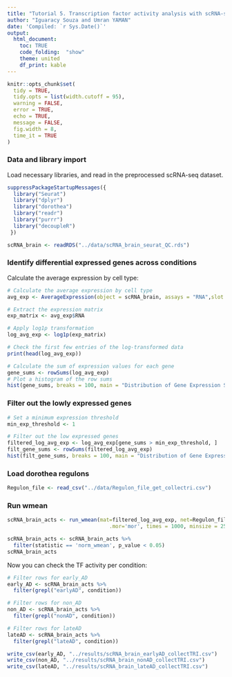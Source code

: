 ```yaml
---
title: "Tutorial 5. Transcription factor activity analysis with scRNA-seq"
author: "Iguaracy Souza and Umran YAMAN"
date: 'Compiled: `r Sys.Date()`'  
output: 
  html_document:
    toc: TRUE
    code_folding:  "show"
    theme: united
    df_print: kable
---
```


```r
knitr::opts_chunk$set(
  tidy = TRUE,
  tidy.opts = list(width.cutoff = 95),
  warning = FALSE,
  error = TRUE,
  echo = TRUE,
  message = FALSE,
  fig.width = 8,
  time_it = TRUE
)
```

### Data and library import

Load necessary libraries, and read in the preprocessed scRNA-seq dataset.


```r
suppressPackageStartupMessages({
  library("Seurat")
  library("dplyr")
  library("dorothea")
  library("readr")
  library("purrr")
  library("decoupleR")
 })
```

```r
scRNA_brain <- readRDS("../data/scRNA_brain_seurat_QC.rds")
```

### Identify differential expressed genes across conditions


Calculate the average expression by cell type:

```r
# Calculate the average expression by cell type
avg_exp <- AverageExpression(object = scRNA_brain, assays = "RNA",slot = "counts", group.by = c("major.celltype", "Pathology"))

# Extract the expression matrix
exp_matrix <- avg_exp$RNA

# Apply log1p transformation
log_avg_exp <- log1p(exp_matrix)

# Check the first few entries of the log-transformed data
print(head(log_avg_exp))

# Calculate the sum of expression values for each gene
gene_sums <- rowSums(log_avg_exp)
# Plot a histogram of the row sums
hist(gene_sums, breaks = 100, main = "Distribution of Gene Expression Sums")
```


### Filter out the lowly expressed genes

```r
# Set a minimum expression threshold
min_exp_threshold <- 1

# Filter out the low expressed genes
filtered_log_avg_exp <- log_avg_exp[gene_sums > min_exp_threshold, ]
filt_gene_sums <- rowSums(filtered_log_avg_exp)
hist(filt_gene_sums, breaks = 100, main = "Distribution of Gene Expression Sums")
```


### Load dorothea regulons

```r
Regulon_file <- read_csv("../data/Regulon_file_get_collectri.csv")
```


### Run wmean

```r
scRNA_brain_acts <- run_wmean(mat=filtered_log_avg_exp, net=Regulon_file, .source='source', .target='target',
                                 .mor='mor', times = 1000, minsize = 25)

scRNA_brain_acts <- scRNA_brain_acts %>%
  filter(statistic == 'norm_wmean', p_value < 0.05)
scRNA_brain_acts
```


Now you can check the TF activity per condition: 

```r
# Filter rows for early_AD
early_AD <- scRNA_brain_acts %>%
  filter(grepl("earlyAD", condition))

# Filter rows for non_AD
non_AD <- scRNA_brain_acts %>%
  filter(grepl("nonAD", condition))

# Filter rows for lateAD
lateAD <- scRNA_brain_acts %>%
  filter(grepl("lateAD", condition))

write_csv(early_AD, "../results/scRNA_brain_earlyAD_collectTRI.csv")
write_csv(non_AD, "../results/scRNA_brain_nonAD_collectTRI.csv")
write_csv(lateAD, "../results/scRNA_brain_lateAD_collectTRI.csv")
```

